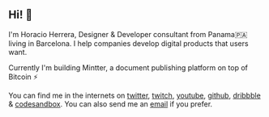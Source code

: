 ## Hi! 👋

I'm Horacio Herrera, Designer & Developer consultant from Panama🇵🇦 living in Barcelona. I help companies develop digital products that users want.

Currently I'm building Mintter, a document publishing platform on top of Bitcoin ⚡️

You can find me in the internets on [twitter](https://hhg.link/twitter), [twitch](https://hhg.link/twitch), [youtube](https://hhg.link/youtube), [github](https://hhg.link/), [dribbble](https://hhg.link/dribbble) & [codesandbox](https://hhg.link/csb). You can also send me an [email](mailto:hi+contact@horacioh.com) if you prefer.
